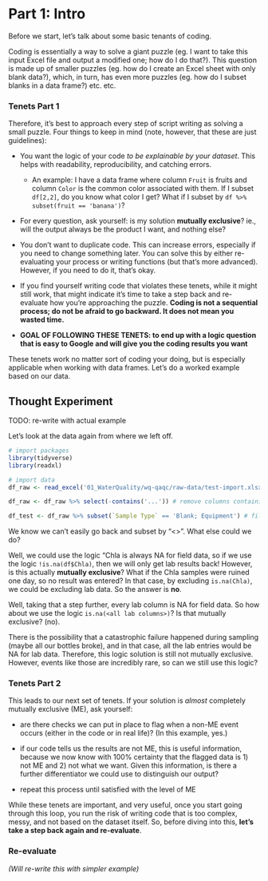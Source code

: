 # Part 1: Intro

Before we start, let's talk about some basic tenants of coding.

Coding is essentially a way to solve a giant puzzle (eg. I want to take this input Excel file and output a modified one; how do I do that?). This question is made up of smaller puzzles (eg. how do I create an Excel sheet with only blank data?), which, in turn, has even more puzzles (eg. how do I subset blanks in a data frame?) etc. etc.

### Tenets Part 1

Therefore, it's best to approach every step of script writing as solving a small puzzle. Four things to keep in mind (note, however, that these are just guidelines):

-   You want the logic of your code *to be explainable by your dataset*. This helps with readability, reproducibility, and catching errors.

    -   An example: I have a data frame where column `Fruit` is fruits and column `Color` is the common color associated with them. If I subset `df[2,2]`, do you know what color I get? What if I subset by `df %>% subset(fruit == 'banana')`?

-   For every question, ask yourself: is my solution **mutually exclusive**? ie., will the output always be the product I want, and nothing else?

-   You don't want to duplicate code. This can increase errors, especially if you need to change something later. You can solve this by either re-evaluating your process or writing functions (but that's more advanced). However, if you need to do it, that's okay.

-   If you find yourself writing code that violates these tenets, while it might still work, that might indicate it's time to take a step back and re-evaluate how you're approaching the puzzle. **Coding is not a sequential process; do not be afraid to go backward. It does not mean you wasted time.**

-   **GOAL OF FOLLOWING THESE TENETS: to end up with a logic question that is easy to Google and will give you the coding results you want**

These tenets work no matter sort of coding your doing, but is especially applicable when working with data frames. Let's do a worked example based on our data.

## Thought Experiment

TODO: re-write with actual example

Let's look at the data again from where we left off.

```r
# import packages
library(tidyverse)
library(readxl)

# import data
df_raw <- read_excel('01_WaterQuality/wq-qaqc/raw-data/test-import.xlsx', skip = 1) # skip initial row; can do "1" because we know with 100% certainty it's always the first row

df_raw <- df_raw %>% select(-contains('...')) # remove columns containing '...'; know with 100% certainty that those columns are blanks

df_test <- df_raw %>% subset(`Sample Type` == 'Blank; Equipment') # filter by Blanks
```

We know we can't easily go back and subset by "\<<Field Results>\>". What else could we do?

Well, we could use the logic "Chla is always NA for field data, so if we use the logic `!is.na(df$Chla)`, then we will only get lab results back! However, is this actually **mutually exclusive**? What if the Chla samples were ruined one day, so no result was entered? In that case, by excluding `is.na(Chla)`, we could be excluding lab data. So the answer is **no**.

Well, taking that a step further, every lab column is NA for field data. So how about we use the logic `is.na(<all lab columns>)`? Is that mutually exclusive? (no).

There is the possibility that a catastrophic failure happened during sampling (maybe all our bottles broke), and in that case, all the lab entries would be NA for lab data. Therefore, this logic solution is still not mutually exclusive. However, events like those are incredibly rare, so can we still use this logic?

### Tenets Part 2

This leads to our next set of tenets. If your solution is *almost* completely mutually exclusive (ME), ask yourself:

-   are there checks we can put in place to flag when a non-ME event occurs (either in the code or in real life)? (In this example, yes.)

-   if our code tells us the results are not ME, this is useful information, because we now know with 100% certainty that the flagged data is 1) not ME and 2) not what we want. Given this information, is there a further differentiator we could use to distinguish our output?

-   repeat this process until satisfied with the level of ME

While these tenets are important, and very useful, once you start going through this loop, you run the risk of writing code that is too complex, messy, and not based on the dataset itself. So, before diving into this, **let's take a step back again and re-evaluate**.

### Re-evaluate

*(Will re-write this with simpler example)*
